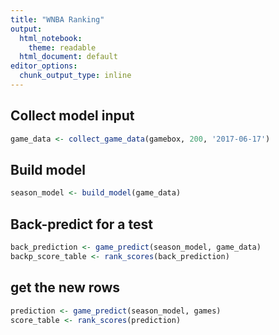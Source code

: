 ```yaml
---
title: "WNBA Ranking"
output:
  html_notebook: 
    theme: readable
  html_document: default
editor_options: 
  chunk_output_type: inline
---
```


## Collect model input
```r
game_data <- collect_game_data(gamebox, 200, '2017-06-17')
```

## Build model
```r
season_model <- build_model(game_data)
```

## Back-predict for a test
```r
back_prediction <- game_predict(season_model, game_data)
backp_score_table <- rank_scores(back_prediction)
```

## get the new rows
```r
prediction <- game_predict(season_model, games)
score_table <- rank_scores(prediction)
```

